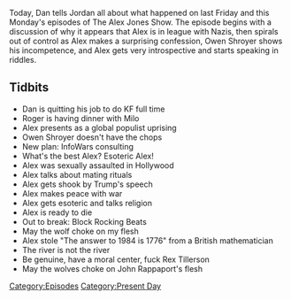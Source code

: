 {{DEFAULTSORT:
    #_EPISODE_0092:October 13 & 16, 2017
}}{{Episode
    | title             = October 13 & 16, 2017
    | caption           = [https://knowledgefight.libsyn.com/knowledge-fight-oct-13-16-2017 Listen to this episode on Libsyn]
    | episodeNumber     = 92
    | length            = 01:22:13
    | airDate           = October 17, 2017
    | coverageStartDate = October 13, 2017
    | coverageEndDate   = October 16, 2017
    | episodeType       = [[:Category:Present Day|Present Day]]
    | appearance        = [[Roger Stone]], [[Milo Yianopolis]], [[Owen Shroyer]], [[Rex Tillerson]]
    | beverage          = Golden Road Wolf Pup Session IPA
    | oocDrop           = When I plug, we're in the black
    | previousEpisode   = [[91: October 11, 2017]]
    | nextEpisode       = [[93: 2015 Investigation Last Looks]]
}}

{{Stub}}

Today, Dan tells Jordan all about what happened on last Friday and this Monday's episodes of The Alex Jones Show. The episode begins with a discussion of why it appears that Alex is in league with Nazis, then spirals out of control as Alex makes a surprising confession, Owen Shroyer shows his incompetence, and Alex gets very introspective and starts speaking in riddles.

==Tidbits==

*Dan is quitting his job to do KF full time
*Roger is having dinner with Milo
*Alex presents as a global populist uprising
*Owen Shroyer doesn't have the chops
*New plan: InfoWars consulting
*What's the best Alex? Esoteric Alex!
*Alex was sexually assaulted in Hollywood
*Alex talks about mating rituals
*Alex gets shook by Trump's speech
*Alex makes peace with war
*Alex gets esoteric and talks religion
*Alex is ready to die
*Out to break: Block Rocking Beats
*May the wolf choke on my flesh
*Alex stole "The answer to 1984 is 1776" from a British mathematician
*The river is not the river
*Be genuine, have a moral center, fuck Rex Tillerson
*May the wolves choke on John Rappaport's flesh

[[Category:Episodes]]
[[Category:Present Day]]
